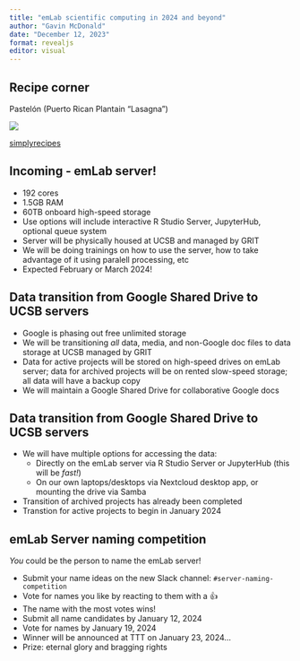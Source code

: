 ```yaml
---
title: "emLab scientific computing in 2024 and beyond"
author: "Gavin McDonald"
date: "December 12, 2023"
format: revealjs
editor: visual
---
```


## Recipe corner

Pastelón (Puerto Rican Plantain "Lasagna")

![](pastelon.jpeg)

[simplyrecipes](https://www.simplyrecipes.com/recipes/pastelon_puerto_rican_plantain_lasagna/)

## Incoming - emLab server!

-   192 cores
-   1.5GB RAM
-   60TB onboard high-speed storage
-   Use options will include interactive R Studio Server, JupyterHub, optional queue system
-   Server will be physically housed at UCSB and managed by GRIT
-   We will be doing trainings on how to use the server, how to take advantage of it using paralell processing, etc
-   Expected February or March 2024!

## Data transition from Google Shared Drive to UCSB servers

-   Google is phasing out free unlimited storage
-   We will be transitioning *all* data, media, and non-Google doc files to data storage at UCSB managed by GRIT
-   Data for active projects will be stored on high-speed drives on emLab server; data for archived projects will be on rented slow-speed storage; all data will have a backup copy
-   We will maintain a Google Shared Drive for collaborative Google docs

## Data transition from Google Shared Drive to UCSB servers

-   We will have multiple options for accessing the data:
    -   Directly on the emLab server via R Studio Server or JupyterHub (this will be *fast!*)
    -   On our own laptops/desktops via Nextcloud desktop app, or mounting the drive via Samba
-   Transition of archived projects has already been completed
-   Transtion for active projects to begin in January 2024

## emLab Server naming competition

*You* could be the person to name the emLab server!

-   Submit your name ideas on the new Slack channel: `#server-naming-competition`
-   Vote for names you like by reacting to them with a 👍
-   The name with the most votes wins!
-   Submit all name candidates by January 12, 2024
-   Vote for names by January 19, 2024
-   Winner will be announced at TTT on January 23, 2024...
-   Prize: eternal glory and bragging rights
